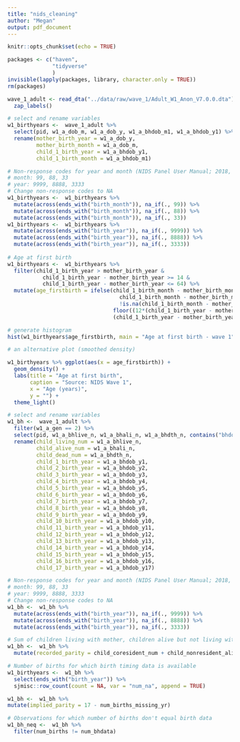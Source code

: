 ```yaml
---
title: "nids_cleaning"
author: "Megan"
output: pdf_document
---
```


```r
knitr::opts_chunk$set(echo = TRUE)
```

```r
packages <- c("haven",
              "tidyverse"
              )
invisible(lapply(packages, library, character.only = TRUE))
rm(packages)
```

```r
wave_1_adult <- read_dta("../data/raw/wave_1/Adult_W1_Anon_V7.0.0.dta") %>% 
  zap_labels()
```

```r
# select and rename variables
w1_birthyears <-  wave_1_adult %>%
  select(pid, w1_a_dob_m, w1_a_dob_y, w1_a_bhdob_m1, w1_a_bhdob_y1) %>%
  rename(mother_birth_year = w1_a_dob_y,
         mother_birth_month = w1_a_dob_m,
         child_1_birth_year = w1_a_bhdob_y1,
         child_1_birth_month = w1_a_bhdob_m1)

# Non-response codes for year and month (NIDS Panel User Manual; 2018, p.27):
# month: 99, 88, 33
# year: 9999, 8888, 3333
# Change non-response codes to NA
w1_birthyears <-  w1_birthyears %>%
  mutate(across(ends_with("birth_month")), na_if(., 99)) %>%
  mutate(across(ends_with("birth_month")), na_if(., 88)) %>%
  mutate(across(ends_with("birth_month")), na_if(., 33)) 
w1_birthyears <-  w1_birthyears %>%
  mutate(across(ends_with("birth_year")), na_if(., 9999)) %>%
  mutate(across(ends_with("birth_year")), na_if(., 8888)) %>%
  mutate(across(ends_with("birth_year")), na_if(., 3333))  
  
# Age at first birth
w1_birthyears <-  w1_birthyears %>%
  filter(child_1_birth_year > mother_birth_year &
           child_1_birth_year - mother_birth_year >= 14 &
           child_1_birth_year - mother_birth_year <= 64) %>%
  mutate(age_firstbirth = ifelse(child_1_birth_month - mother_birth_month >= -11 & 
                                   child_1_birth_month - mother_birth_month <= 11 &
                                   !is.na(child_1_birth_month - mother_birth_month),
                                 floor((12*(child_1_birth_year - mother_birth_year) + child_1_birth_month - mother_birth_month)/12),
                                 (child_1_birth_year - mother_birth_year)))
```


```r
# generate histogram
hist(w1_birthyears$age_firstbirth, main = "Age at first birth - wave 1", xlab = "Age", ylab = "Frequency", col = "transparent")
```


```r
# an alternative plot (smoothed density)

w1_birthyears %>% ggplot(aes(x = age_firstbirth)) +
  geom_density() +
  labs(title = "Age at first birth",
       caption = "Source: NIDS Wave 1",
       x = "Age (years)",
       y = "") +
  theme_light()
```


```r

# select and rename variables
w1_bh <-  wave_1_adult %>%
  filter(w1_a_gen == 2) %>%
  select(pid, w1_a_bhlive_n, w1_a_bhali_n, w1_a_bhdth_n, contains("bhdob_y")) %>%
  rename(child_living_num = w1_a_bhlive_n,
         child_alive_num = w1_a_bhali_n,
         child_dead_num = w1_a_bhdth_n,
         child_1_birth_year = w1_a_bhdob_y1,
         child_2_birth_year = w1_a_bhdob_y2,
         child_3_birth_year = w1_a_bhdob_y3,
         child_4_birth_year = w1_a_bhdob_y4,
         child_5_birth_year = w1_a_bhdob_y5,
         child_6_birth_year = w1_a_bhdob_y6,
         child_7_birth_year = w1_a_bhdob_y7,
         child_8_birth_year = w1_a_bhdob_y8,
         child_9_birth_year = w1_a_bhdob_y9,
         child_10_birth_year = w1_a_bhdob_y10,
         child_11_birth_year = w1_a_bhdob_y11,
         child_12_birth_year = w1_a_bhdob_y12,
         child_13_birth_year = w1_a_bhdob_y13,
         child_14_birth_year = w1_a_bhdob_y14,
         child_15_birth_year = w1_a_bhdob_y15,
         child_16_birth_year = w1_a_bhdob_y16,
         child_17_birth_year = w1_a_bhdob_y17) 

# Non-response codes for year and month (NIDS Panel User Manual; 2018, p.27):
# month: 99, 88, 33
# year: 9999, 8888, 3333
# Change non-response codes to NA
w1_bh <-  w1_bh %>%
  mutate(across(ends_with("birth_year")), na_if(., 9999)) %>%
  mutate(across(ends_with("birth_year")), na_if(., 8888)) %>%
  mutate(across(ends_with("birth_year")), na_if(., 3333))

# Sum of children living with mother, children alive but not living with mother and children who have passed to get number of births
w1_bh <-  w1_bh %>%
  mutate(recorded_parity = child_coresident_num + child_nonresident_alive_num + child_nonresident_dead_num)

# Number of births for which birth timing data is available
w1_birthyears <-  w1_bh %>%
  select(ends_with("birth_year")) %>%
  sjmisc::row_count(count = NA, var = "num_na", append = TRUE)

w1_bh <-  w1_bh %>%
mutate(implied_parity = 17 - num_births_missing_yr)

# Observations for which number of births don't equal birth data
w1_bh_neq <-  w1_bh %>% 
  filter(num_births != num_bhdata)

```

